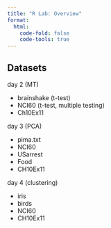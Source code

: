 ```yaml
---
title: "R Lab: Overview"
format: 
  html:
    code-fold: false
    code-tools: true
---
```


## Datasets

day 2 (MT)

- brainshake (t-test)
- NCI60 (t-test, multiple testing)
- Ch10Ex11

day 3 (PCA)

- pima.txt
- NCI60
- USarrest
- Food
- CH10Ex11

day 4 (clustering)

- iris
- birds
- NCI60
- CH10Ex11






